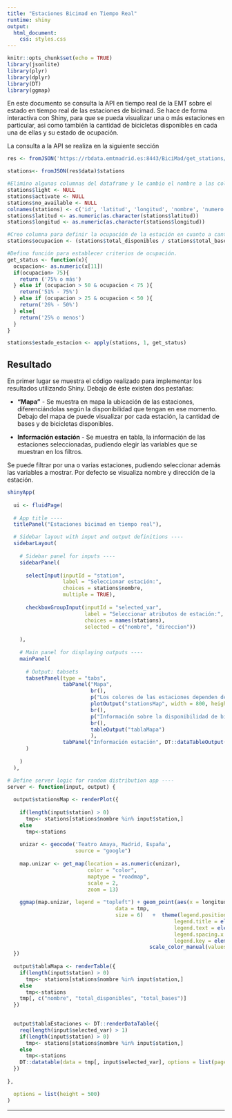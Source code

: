 ```yaml
---
title: "Estaciones Bicimad en Tiempo Real"
runtime: shiny
output: 
  html_document:
    css: styles.css
---
```


```r
knitr::opts_chunk$set(echo = TRUE)
library(jsonlite)
library(plyr)
library(dplyr)
library(DT)
library(ggmap)
```

En este documento se consulta la API en tiempo real de la EMT sobre el estado en tiempo real de las estaciones de bicimad. Se hace de forma interactiva con Shiny, para que se pueda visualizar una o más estaciones en particular, asi como también la cantidad de bicicletas disponibles en cada una de ellas y su estado de ocupación.

La consulta a la API se realiza en la siguiente sección

```r

res <- fromJSON('https://rbdata.emtmadrid.es:8443/BiciMad/get_stations/WEB.SERV.gaston@gutrade.io/1326B978-2486-479C-B76E-15C4838F9345')

stations<- fromJSON(res$data)$stations

#Elimino algunas columnas del dataframe y le cambio el nombre a las columnas
stations$light <- NULL
stations$activate <- NULL
stations$no_available <- NULL
colnames(stations) <- c('id', 'latitud', 'longitud', 'nombre', 'numero', 'direccion', 'total_bases', 'total_disponibles', 'total_ocupadas', 'reservas')
stations$latitud <- as.numeric(as.character(stations$latitud))
stations$longitud <- as.numeric(as.character(stations$longitud))

#Creo columna para definir la ocupación de la estación en cuanto a cantidad de bicicletas disponibles.
stations$ocupacion <- (stations$total_disponibles / stations$total_bases) * 100

#Defino función para establecer criterios de ocupación.
get_status <- function(x){
  ocupacion<- as.numeric(x[11])
  if(ocupacion> 75){
    return ('75% o más')
  } else if (ocupacion > 50 & ocupacion < 75 ){
    return('51% - 75%')
  } else if (ocupacion > 25 & ocupacion < 50 ){
    return('26% - 50%')
  } else{
    return('25% o menos')
  }
}

stations$estado_estacion <- apply(stations, 1, get_status) 
```


## Resultado

En primer lugar se muestra el código realizado para implementar los resultados utilizando Shiny. Debajo de éste existen dos pestañas:

* **"Mapa"** - Se muestra en mapa la ubicación de las estaciones, diferenciándolas según la disponibilidad que tengan en ese momento. Debajo del mapa de puede visualizar por cada estación, la cantidad de bases y de bicicletas disponibles.

* **Información estación** - Se muestra en tabla, la información de las estaciones seleccionadas, pudiendo elegir las variables que se muestran en los filtros.

Se puede filtrar por una o varias estaciones, pudiendo seleccionar además las variables a mostrar. Por defecto se visualiza nombre y dirección de la estación.


```r
shinyApp(
  
  ui <- fluidPage(
  
  # App title ----
  titlePanel("Estaciones bicimad en tiempo real"),

  # Sidebar layout with input and output definitions ----
  sidebarLayout(
    
    # Sidebar panel for inputs ----
    sidebarPanel(
      
      selectInput(inputId = "station",
                  label = "Seleccionar estación:",
                  choices = stations$nombre,
                  multiple = TRUE),
      
      checkboxGroupInput(inputId = "selected_var",
                         label = "Seleccionar atributos de estación:",
                         choices = names(stations),
                         selected = c("nombre", "direccion"))
      
    ),
    
    # Main panel for displaying outputs ----
    mainPanel(
      
      # Output: tabsets
      tabsetPanel(type = "tabs",
                  tabPanel("Mapa", 
                           br(),
                           p("Los colores de las estaciones dependen de la disponibilidad de bicicletas que tengan, según los siguientes criterios"),
                           plotOutput("stationsMap", width = 800, height = 600),
                           br(),
                           p("Información sobre la disponibilidad de bicicletas según las estaciones seleccionadas:"),
                           br(),
                           tableOutput("tablaMapa")
                           ),
                  tabPanel("Información estación", DT::dataTableOutput("tablaEstaciones")))
      )
      
    )
  ),

# Define server logic for random distribution app ----
server <- function(input, output) {
  
  output$stationsMap <- renderPlot({
    
    if(length(input$station) > 0)
      tmp<- stations[stations$nombre %in% input$station,]
    else
      tmp<-stations
    
    unizar <- geocode('Teatro Amaya, Madrid, España', 
                      source = "google")
    
    map.unizar <- get_map(location = as.numeric(unizar),
                          color = "color",
                          maptype = "roadmap",
                          scale = 2,
                          zoom = 13)
    
    ggmap(map.unizar, legend = "topleft") + geom_point(aes(x = longitud, y = latitud,colour=estado_estacion), alpha = .7,
                                   data = tmp,
                                   size = 6)   +  theme(legend.position = "top",
                                                      legend.title = element_blank(),
                                                      legend.text = element_text(size = 14),
                                                      legend.spacing.x = unit(0.5, "lines"),
                                                      legend.key = element_rect(colour = "transparent", fill = alpha("red", 0))) + 
                                              scale_color_manual(values=c('#ab0000','#ff6600','#3333ff','#009933')) 
  })
  
  output$tablaMapa <- renderTable({
    if(length(input$station) > 0)
      tmp<- stations[stations$nombre %in% input$station,]
    else
      tmp<-stations
    tmp[, c("nombre", "total_disponibles", "total_bases")]
  })
  

  output$tablaEstaciones <- DT::renderDataTable({
    req(length(input$selected_var) > 1)
    if(length(input$station) > 0)
      tmp<- stations[stations$nombre %in% input$station,]
    else
      tmp<-stations
    DT::datatable(data = tmp[, input$selected_var], options = list(pageLength = 10, searching = FALSE, drop=FALSE,paging = FALSE))
  })
  
},

  options = list(height = 500)
)
```


--------------------------------------------------------------------------------
















































